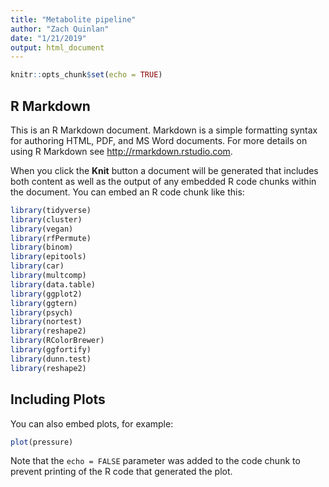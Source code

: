 ```yaml
---
title: "Metabolite pipeline"
author: "Zach Quinlan"
date: "1/21/2019"
output: html_document
---
```


```r
knitr::opts_chunk$set(echo = TRUE)
```

## R Markdown

This is an R Markdown document. Markdown is a simple formatting syntax for authoring HTML, PDF, and MS Word documents. For more details on using R Markdown see <http://rmarkdown.rstudio.com>.

When you click the **Knit** button a document will be generated that includes both content as well as the output of any embedded R code chunks within the document. You can embed an R code chunk like this:

```r
library(tidyverse)
library(cluster)
library(vegan)
library(rfPermute)
library(binom)
library(epitools)
library(car)
library(multcomp)
library(data.table)
library(ggplot2)
library(ggtern)
library(psych)
library(nortest)
library(reshape2)
library(RColorBrewer)
library(ggfortify)
library(dunn.test)
library(reshape2)
```

## Including Plots

You can also embed plots, for example:

```r
plot(pressure)
```

Note that the `echo = FALSE` parameter was added to the code chunk to prevent printing of the R code that generated the plot.
